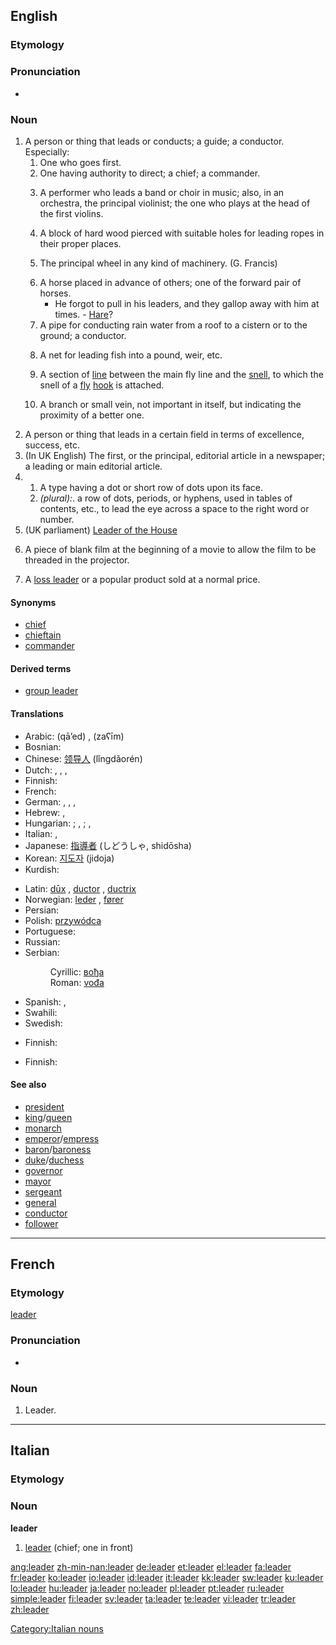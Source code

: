 {{wikipedia|dab=leader (disambiguation)}}
==English==

===Etymology===
{{suffix|lead|er}}

===Pronunciation===
* {{audio|en-us-leader.ogg|Audio (US)}}
*: {{rhymes|iːdə(r)}}

===Noun===
{{en-noun}}

# A person or thing that leads or conducts; a guide; a conductor. Especially:
## One who goes first.
## One having authority to direct; a chief; a commander.
## {{music}} A performer who leads a band or choir in music; also, in an orchestra, the principal violinist; the one who plays at the head of the first violins.
## {{nautical}} A block of hard wood pierced with suitable holes for leading ropes in their proper places.
## {{engineering}} {{obsolete}} The principal wheel in any kind of machinery. (G. Francis)
## A horse placed in advance of others; one of the forward pair of horses.
##* He forgot to pull in his leaders, and they gallop away with him at times. - [[Hare]]?
## A pipe for conducting rain water from a roof to a cistern or to the ground; a conductor.
## {{context|fishing}} A net for leading fish into a pound, weir, etc.
## {{context|fishing}} A section of [[line]] between the main fly line and the [[snell]], to which the snell of a [[fly]] [[hook]] is attached.
## {{context|mining}} A branch or small vein, not important in itself, but indicating the proximity of a better one.
# A person or thing that leads in a certain field in terms of excellence, success, etc.
# (In UK English) The first, or the principal, editorial article in a newspaper; a leading or main editorial article.
# {{printing}}
## A type having a dot or short row of dots upon its face.
## ''(plural):''. a row of dots, periods, or hyphens, used in tables of contents, etc., to lead the eye across a space to the right word or number.
# (UK parliament) [[Leader of the House]]
# {{film}} A piece of blank film at the beginning of a movie to allow the film to be threaded in the projector.
# A [[loss leader]] or a popular product sold at a normal price.
{{rfc}}
{{webster}}
====Synonyms====
* [[chief]]
* [[chieftain]]
* [[commander]]

====Derived terms====
* [[group leader]]

====Translations====
{{trans-top|one having authority}}
* Arabic: {{Arab|[[قائد]]}} (qā’ed) {{m}}, {{Arab|[[زعيم]]}} (zaʕīm) {{m}}
* Bosnian: {{t-|bs|vođa|m}}
* Chinese: [[领导人]] (lǐngdǎorén)
* Dutch: {{t+|nl|leider|m}}, {{t-|nl|leidster|f}}, {{t+|nl|aanvoerder|m}}, {{t|nl|aanvoerster|f}}
* Finnish: {{t+|fi|johtaja}}
* French: {{t+|fr|chef|m}}
* German: {{t|de|Anführer|m}}, {{t|de|Anführerin|f}}, {{t+|de|Führer|m}}, {{t|de|Führerin|f}}
* Hebrew: {{t|he|מנהיג|m|sc=Hebr}}, {{t|he|מנהיגה|f|sc=Hebr}}
* Hungarian: {{t+|hu|vezető}}; {{t-|hu|vezér}}, {{t+|hu|parancsnok}}; {{t|hu|pártvezér}}, {{t-|hu|vezér}}
* Italian: {{t+|it|capo|m}}, {{t+|it|duce|m}}
* Japanese: [[指導者]] (しどうしゃ, shidōsha)
* Korean: [[지도자]] (jidoja)
* Kurdish: {{ku-Arab|[[سه‌رۆک]]}}
{{trans-mid}}
* Latin: [[dux|dūx]] {{m}}, [[ductor]] {{m}}, [[ductrix]] {{f}}
* Norwegian: [[leder]] {{m}}, [[fører]] {{m}}
* Persian: {{t-|fa|رهبر|sc=fa-Arab|xs=Persian}}
* Polish: [[przywódca]] {{m}}
* Portuguese: {{t+|pt|líder|m}}
* Russian: {{t+|ru|руководитель|m|tr=rukovodítel’|sc=Cyrl}}
* Serbian:
*: Cyrillic: [[вођа]] {{m}}
*: Roman: [[vođa]] {{m}}
* Spanish: {{t-|es|líder|m|f}}, {{t-|es|dirigente|m}}
* Swahili: {{t+|sw|kiongozi|xs=Swahili}}
* Swedish: {{t+|sv|ledare|c}}
{{trans-bottom}}

{{trans-top|pipe to conduct water from the roof}}
* Finnish: {{t-|fi|syöksytorvi}}
{{trans-mid}}
{{trans-bottom}}

{{trans-top|principal article in a newspaper}}
* Finnish: {{t-|fi|pääkirjoitus}}
{{trans-mid}}
{{trans-bottom}}

====See also====
<!--Common Leader titles-->
* [[president]]
* [[king]]/[[queen]]
* [[monarch]]
* [[emperor]]/[[empress]]
* [[baron]]/[[baroness]]
* [[duke]]/[[duchess]]
* [[governor]]
* [[mayor]]
* [[sergeant]]
* [[general]]
* [[conductor]]
* [[follower]] <!-- A spouse, so to speak. -->

----

==French==

===Etymology===
{{etyl|en|fr}} [[leader#English|leader]]

===Pronunciation===
* {{audio|Fr-leader.ogg|Audio}}

===Noun===
{{fr-noun|m}}

# Leader.

----
==Italian==

===Etymology===
{{etyl|en|it}}

===Noun===
'''leader''' {{m|f|inv}}

# [[#English|leader]] (chief; one in front)

[[Category:Italian nouns]]

[[ang:leader]]
[[zh-min-nan:leader]]
[[de:leader]]
[[et:leader]]
[[el:leader]]
[[fa:leader]]
[[fr:leader]]
[[ko:leader]]
[[io:leader]]
[[id:leader]]
[[it:leader]]
[[kk:leader]]
[[sw:leader]]
[[ku:leader]]
[[lo:leader]]
[[hu:leader]]
[[ja:leader]]
[[no:leader]]
[[pl:leader]]
[[pt:leader]]
[[ru:leader]]
[[simple:leader]]
[[fi:leader]]
[[sv:leader]]
[[ta:leader]]
[[te:leader]]
[[vi:leader]]
[[tr:leader]]
[[zh:leader]]
